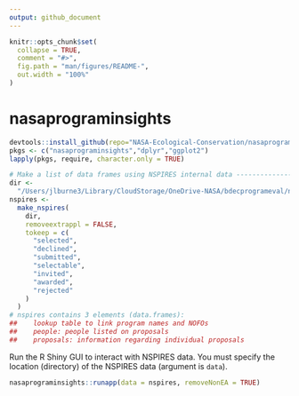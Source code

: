 ```yaml
---
output: github_document
---
```


<!-- README.md is generated from README.Rmd. Please edit that file -->

```r
knitr::opts_chunk$set(
  collapse = TRUE,
  comment = "#>",
  fig.path = "man/figures/README-",
  out.width = "100%"
)
```

# nasaprograminsights

```r
devtools::install_github(repo="NASA-Ecological-Conservation/nasaprograminsights", dependencies = FALSE, quiet = TRUE)
pkgs <- c("nasaprograminsights","dplyr","ggplot2")
lapply(pkgs, require, character.only = TRUE)
```

```r
# Make a list of data frames using NSPIRES internal data ---------------------------------------------------------------
dir <-
  "/Users/jlburne3/Library/CloudStorage/OneDrive-NASA/bdecprogrameval/nspires-data/" # where is the internal data stored
nspires <-
  make_nspires(
    dir,
    removeextrappl = FALSE,
    tokeep = c(
      "selected",
      "declined",
      "submitted",
      "selectable",
      "invited",
      "awarded",
      "rejected"
    )
  )
# nspires contains 3 elements (data.frames):
##    lookup table to link program names and NOFOs
##    people: people listed on proposals
##    proposals: information regarding individual proposals
```
Run the R Shiny GUI to interact with NSPIRES data. You must specify the location (directory) of the NSPIRES data (argument is `data`).
```r
nasaprograminsights::runapp(data = nspires, removeNonEA = TRUE)
```

<!-- ```{r inspect-data, eval=FALSE} -->
<!-- # Inspect Data ------------------------------------------------------------ -->
<!-- # here is a list of programs. note that not all solicitations are assigned a program. -->
<!-- (programs <- sort(unique(nspires$lookup$`program name`)) -->
<!--  # here is a list of the programs for which we have proposal data: -->
<!-- # nspires$proposals[!nspires$proposals$`solicitation id` %in% nspires$lookup$`solciitation id`,]  -->
<!-- ``` -->
